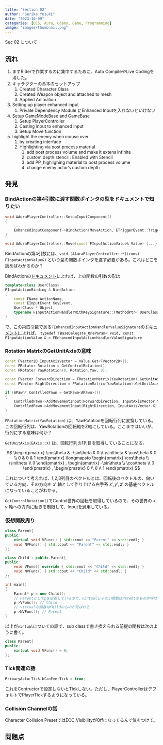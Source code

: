 ```yaml
---
title: "Section 02"
author: "Serika Yuzuki"
date: "2023-10-09"
categories: [UE5, Aura, Udemy, Game, Programming]
image: "images/thumbnail.png"
---
```


Sec 02 について

## 流れ

1. まずRiderで作業するのに集中するために、Auto CompileやLive Codingを消した。
1. キャラクターの基本のセットアップ
    1. Created Character Class
    1. Created Weapon object and attached to mesh
    1. Applied Animation
1. Setting up player enhanced input
    1. Private Dependency Module にEnhanced Inputを入れないといけない
1. Setup GameModeBase and GameBase
    1. Setup PlayerController
    1. Casting input to enhanced input
    1. Setup Move function
1. highlight the enemy when mouse over
    1. by creating interface
    1. Highlighting via post process material
        1. add post process volume and make it extens infinite
        1. custom depth stencil : Enabled with Stencil
        1. add PP_highlighing material to post process volume
        1. change enemy actor's custom depth


## 発見

### BindActionの第4引数に渡す関数ポインタの型をドキュメントで知りたい

```cpp
void AAuraPlayerController::SetupInputComponent()
{
	...
	EnhancedInputComponent->BindAction(MoveAction, ETriggerEvent::Triggered, this, &AAuraPlayerController::Move);
}

void AAuraPlayerController::Move(const FInputActionValue& Value) {...}
```

BindActionの第4引数には、`void (AAuraPlayerController::*)(const FInputActionValue&)` という型の関数ポインタを渡す必要がある。これはどこを読めばわかるのか？

BindActionの[ドキュメント](https://docs.unrealengine.com/5.3/en-US/API/Plugins/EnhancedInput/UEnhancedInputComponent/BindAction/3/)によれば、上の関数の引数の形は
```cpp
template<class UserClass>
FInputActionBinding & BindAction
(
    const FName ActionName,
    const EInputEvent KeyEvent,
    UserClass * Object,
    typename FInputActionHandlerWithKeySignature::TMethodPtr< UserClass > Func
)
```
で、この第四引数である`FEnhancedInputActionHandlerValueSignature`の[ドキュメント](https://docs.unrealengine.com/5.3/en-US/API/Plugins/EnhancedInput/FEnhancedInputActionHandlerValue-/)によれば、
`typedef TBaseDelegate_OneParam< void, const FInputActionValue & > FEnhancedInputActionHandlerValueSignature`

### Rotation MatrixのGetUnitAxisの意味

```cpp
const FVector2D InputAxisVector = Value.Get<FVector2D>();
const FRotator Rotation = GetControlRotation();
const FRotator YawRotation(0, Rotation.Yaw, 0);

const FVector ForwardDirection = FRotationMatrix(YawRotation).GetUnitAxis(EAxis::X);
const FVector RightDirection = FRotationMatrix(YawRotation).GetUnitAxis(EAxis::Y);

if (APawn* ContrlledPawn = GetPawn<APawn>())
{
    ContrlledPawn->AddMovementInput(ForwardDirection, InputAxisVector.Y);
    ContrlledPawn->AddMovementInput(RightDirection, InputAxisVector.X);
}
```

`FRotationMatrix(YawRotation)` は、YawRotationを回転行列に変換している。この回転行列は、YawRotationの回転軸をZ軸にしている。ここまではいいが、行列にする意味は何か？

`GetUnitAxis(EAxis::X)` は、回転行列の1列目を取得していることになる。

$$
\begin{pmatrix}
\cos\theta & -\sin\theta & 0 \\
\sin\theta & \cos\theta & 0 \\
0 & 0 & 1
\end{pmatrix}
\longmapsto
\begin{pmatrix}
\cos\theta \\
\sin\theta \\
0
\end{pmatrix}
,
\begin{pmatrix}
-\sin\theta \\
\cos\theta \\
0
\end{pmatrix}
,
\begin{pmatrix}
0 \\
0 \\
1
\end{pmatrix}
$$

これについて考えれば、1,2,3列目のベクトルとは、回転後のベクトルの、向いている方向、その方向を $x'$ 軸として作り上げる右手系 $x', y', z'$ の基底ベクトルになっていることがわかる。

`GetControlRotation()`でControl世界の回転を取得しているので、その世界の $x, y$ 軸への方向に動きを制限して、Inputを適用している。

### 仮想関数周り

```cpp
class Parent{
public:
    virtual void VFunc() { std::cout << "Parent" << std::endl; }
    void NVFunc() { std::cout << "Parent" << std::endl; }
};

class Child : public Parent{
public:
    void VFunc() override { std::cout << "Child" << std::endl; }
    void NVFunc() { std::cout << "Child" << std::endl; }
};

int main()
{
    Parent* p = new Child();
    // Parentとしてpを定義しているので、virtualじゃない関数はParentのものが呼ばれる
    p->VFunc(); // Child
    // virtualな関数はChildのものが呼ばれる
    p->NVFunc(); // Parent
}
```

以上が`virtual`についての話で、sub classで書き換えられる前提の関数は次のように書く。

```cpp
class Parent{
public:
    virtual void VFunc() = 0;
};
```

### Tick関連の話

```cpp
PrimaryActorTick.bCanEverTick = true;
```
これをContructorで設定しないとTickしない。ただし、PlayerControllerはデフォルトでPlayerTickするようになっている。

### Collision Channelの話

Character Collision PresetではECC_VisibilityがOffになってるんで気をつけて。


## 問題点

